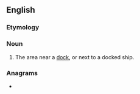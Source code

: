 ==English==

===Etymology===
{{suffix|en|dock|side}}

===Noun===
{{en-noun}}

# The area near a [[dock]], or next to a docked ship.

===Anagrams===
* {{anagrams|en|dockised}}